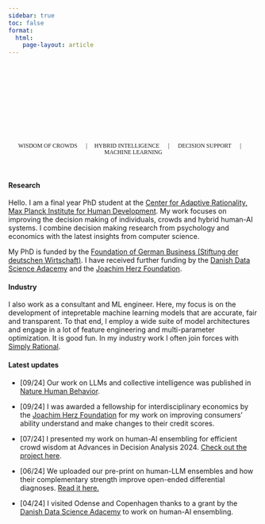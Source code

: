 ```yaml
---
sidebar: true
toc: false
format:
  html:
    page-layout: article
---
```


```{=html}
<!---
 ::: {.container-fluid} 
--->
```
```{=html}
<div class="p-5 mb-4 bg-light rounded-3 bgimg">
  <br><br><br><br>
  <div class="container-fluid py-5">
    <h1 class="display-5 fw-bold"> <br Berger></h1>
  </div>
</div>
<p class="lead">
   <small class="text-hero">WISDOM OF CROWDS &emsp; | &emsp;HYBRID INTELLIGENCE &emsp; | &emsp; DECISION SUPPORT &emsp; | &emsp; MACHINE LEARNING</small>
</p>
<style type="text/css">
.lead {
    font-family: "Zilla Slab";
    text-align: center;
}

.bgimg {
  background-image: url('images/sep24.jpg');
background-size: 800px;
background-repeat: no-repeat;
background-position: center;
}
.hero-quote {
  font-family: "Zilla Slab";
  font-color: white;
  color: white;
}

.fw-bold {
  /* font-family: "Zilla Slab Highlight"; */
  font-style: bold !important;
  color: white !important;
}
</style>
```
```{=html}
<!---
 ::: 
--->
```
<br>

::: grid
::: g-col-1
:::

::: g-col-10
#### Research

Hello. I am a final year PhD student at the [Center for Adaptive Rationality, Max Planck Institute for Human Development](https://www.mpib-berlin.mpg.de/research/research-centers/adaptive-rationality). My work focuses on improving the decision making of individuals, crowds and hybrid human-AI systems. I combine decision making research from psychology and economics with the latest insights from computer science.

My PhD is funded by the [Foundation of German Business (Stiftung der deutschen Wirtschaft)](https://www.sdw.org/index.html). I have received further funding by the [Danish Data Science Adacemy](https://ddsa.dk/) and the [Joachim Herz Foundation](https://www.joachim-herz-stiftung.de/en/research/promotion-of-young-talents/add-on-fellowships-for-interdisciplinary-economics).

#### Industry

I also work as a consultant and ML engineer. Here, my focus is on the development of intepretable machine learning models that are accurate, fair and transparent. To that end, I employ a wide suite of model architectures and engage in a lot of feature engineering and multi-parameter optimization. It is good fun. In my industry work I often join forces with [Simply Rational](https://www.simplyrational.de/en/).

#### Latest updates

-   \[09/24\] Our work on LLMs and collective intelligence was published in [Nature Human Behavior](https://www.nature.com/articles/s41562-024-01959-9).

-   \[09/24\] I was awarded a fellowship for interdisciplinary economics by the [Joachim Herz Foundation](https://www.joachim-herz-stiftung.de/en/research/promotion-of-young-talents/add-on-fellowships-for-interdisciplinary-economics) for my work on improving consumers' ability understand and make changes to their credit scores.

-   \[07/24\] I presented my work on human-AI ensembling for efficient crowd wisdom at Advances in Decision Analysis 2024. [Check out the project here](projects/hct.qmd).

-   \[06/24\] We uploaded our pre-print on human-LLM ensembles and how their complementary strength improve open-ended differential diagnoses. [Read it here.](https://arxiv.org/abs/2406.14981)

-   \[04/24\] I visited Odense and Copenhagen thanks to a grant by the [Danish Data Science Adacemy](https://ddsa.dk/) to work on human-AI ensembling. 
:::

::: g-col-1
:::
:::
